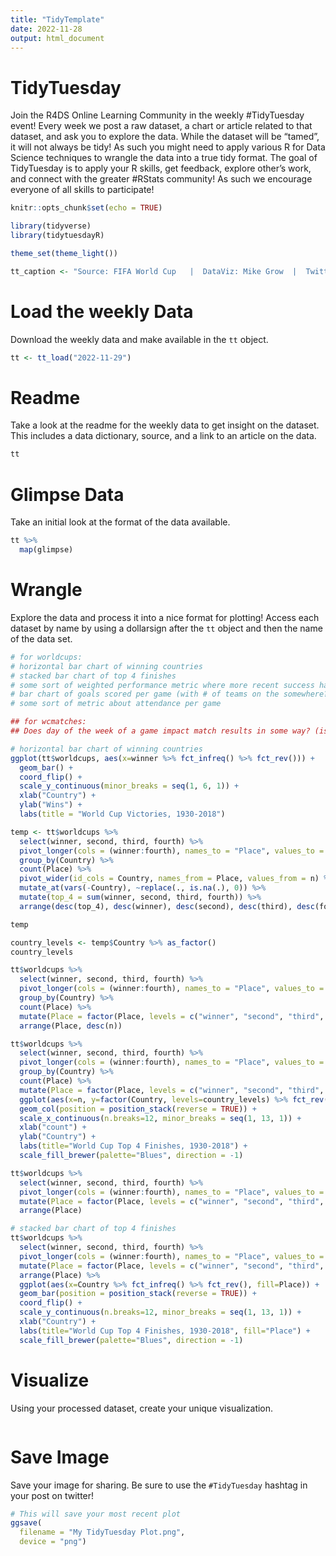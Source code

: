 ---
title: "TidyTemplate"
date: 2022-11-28
output: html_document
---

# TidyTuesday

Join the R4DS Online Learning Community in the weekly #TidyTuesday event!
Every week we post a raw dataset, a chart or article related to that dataset, and ask you to explore the data.
While the dataset will be “tamed”, it will not always be tidy! As such you might need to apply various R for Data Science techniques to wrangle the data into a true tidy format.
The goal of TidyTuesday is to apply your R skills, get feedback, explore other’s work, and connect with the greater #RStats community!
As such we encourage everyone of all skills to participate!

```{r setup, include=FALSE}

knitr::opts_chunk$set(echo = TRUE)

library(tidyverse)
library(tidytuesdayR)

theme_set(theme_light())

tt_caption <- "Source: FIFA World Cup   |  DataViz: Mike Grow  |  Twitter: @michaelgrow05  |  #TidyTuesday"

```

# Load the weekly Data

Download the weekly data and make available in the `tt` object.

```{r Load}

tt <- tt_load("2022-11-29")

```


# Readme

Take a look at the readme for the weekly data to get insight on the dataset.
This includes a data dictionary, source, and a link to an article on the data.

```{r Readme, eval = interactive()}

tt

```


# Glimpse Data

Take an initial look at the format of the data available.

```{r Glimpse}

tt %>% 
  map(glimpse)

```

# Wrangle

Explore the data and process it into a nice format for plotting! Access each dataset by name by using a dollarsign after the `tt` object and then the name of the data set.

```{r Wrangle}

# for worldcups:
# horizontal bar chart of winning countries
# stacked bar chart of top 4 finishes
# some sort of weighted performance metric where more recent success has more weight?
# bar chart of goals scored per game (with # of teams on the somewhere?)
# some sort of metric about attendance per game

## for wcmatches:
## Does day of the week of a game impact match results in some way? (is this at all interesting?)

```

```{r}
# horizontal bar chart of winning countries
ggplot(tt$worldcups, aes(x=winner %>% fct_infreq() %>% fct_rev())) + 
  geom_bar() + 
  coord_flip() +
  scale_y_continuous(minor_breaks = seq(1, 6, 1)) +
  xlab("Country") +
  ylab("Wins") +
  labs(title = "World Cup Victories, 1930-2018")
```


```{r}
temp <- tt$worldcups %>% 
  select(winner, second, third, fourth) %>%
  pivot_longer(cols = (winner:fourth), names_to = "Place", values_to = "Country") %>%
  group_by(Country) %>%
  count(Place) %>%
  pivot_wider(id_cols = Country, names_from = Place, values_from = n) %>%
  mutate_at(vars(-Country), ~replace(., is.na(.), 0)) %>%
  mutate(top_4 = sum(winner, second, third, fourth)) %>%
  arrange(desc(top_4), desc(winner), desc(second), desc(third), desc(fourth))

temp
```

```{r}
country_levels <- temp$Country %>% as_factor()
country_levels
```



```{r}
tt$worldcups %>% 
  select(winner, second, third, fourth) %>%
  pivot_longer(cols = (winner:fourth), names_to = "Place", values_to = "Country") %>%
  group_by(Country) %>%
  count(Place) %>%
  mutate(Place = factor(Place, levels = c("winner", "second", "third", "fourth"))) %>%
  arrange(Place, desc(n))
```


```{r}
tt$worldcups %>% 
  select(winner, second, third, fourth) %>%
  pivot_longer(cols = (winner:fourth), names_to = "Place", values_to = "Country") %>%
  group_by(Country) %>%
  count(Place) %>%
  mutate(Place = factor(Place, levels = c("winner", "second", "third", "fourth"))) %>%
  ggplot(aes(x=n, y=factor(Country, levels=country_levels) %>% fct_rev(), fill=Place)) +
  geom_col(position = position_stack(reverse = TRUE)) +
  scale_x_continuous(n.breaks=12, minor_breaks = seq(1, 13, 1)) +
  xlab("count") +
  ylab("Country") +
  labs(title="World Cup Top 4 Finishes, 1930-2018") +
  scale_fill_brewer(palette="Blues", direction = -1)
```

```{r}
tt$worldcups %>% 
  select(winner, second, third, fourth) %>%
  pivot_longer(cols = (winner:fourth), names_to = "Place", values_to = "Country") %>%
  mutate(Place = factor(Place, levels = c("winner", "second", "third", "fourth"))) %>%
  arrange(Place)
```



```{r}
# stacked bar chart of top 4 finishes
tt$worldcups %>% 
  select(winner, second, third, fourth) %>%
  pivot_longer(cols = (winner:fourth), names_to = "Place", values_to = "Country") %>%
  mutate(Place = factor(Place, levels = c("winner", "second", "third", "fourth"))) %>%
  arrange(Place) %>%
  ggplot(aes(x=Country %>% fct_infreq() %>% fct_rev(), fill=Place)) + 
  geom_bar(position = position_stack(reverse = TRUE)) + 
  coord_flip() +
  scale_y_continuous(n.breaks=12, minor_breaks = seq(1, 13, 1)) +
  xlab("Country") +
  labs(title="World Cup Top 4 Finishes, 1930-2018", fill="Place") +
  scale_fill_brewer(palette="Blues", direction = -1)
```


# Visualize

Using your processed dataset, create your unique visualization.

```{r Visualize}


  
```

# Save Image

Save your image for sharing. Be sure to use the `#TidyTuesday` hashtag in your post on twitter! 

```{r}

# This will save your most recent plot
ggsave(
  filename = "My TidyTuesday Plot.png",
  device = "png")

```
